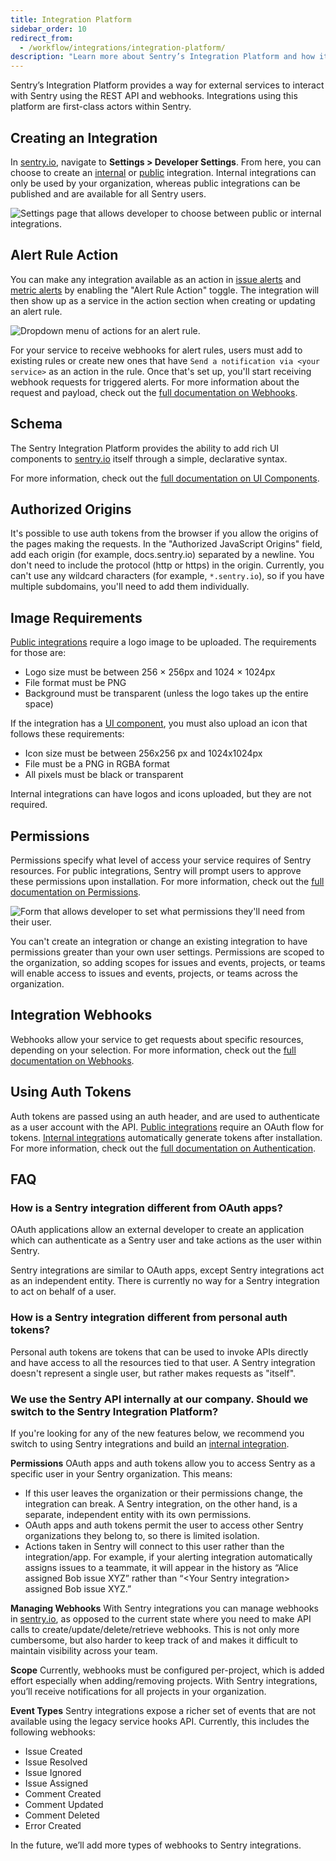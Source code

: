 ```yaml
---
title: Integration Platform
sidebar_order: 10
redirect_from:
  - /workflow/integrations/integration-platform/
description: "Learn more about Sentry’s Integration Platform and how it provides a way for external services to interact with Sentry using the REST API and webhooks. Integrations utilizing this platform are first-class actors within Sentry, and you can build them for public and internal use-cases."
---
```


Sentry’s Integration Platform provides a way for external services to interact with Sentry using the REST API and webhooks. Integrations using this platform are first-class actors within Sentry.

## Creating an Integration

In [sentry.io](https://sentry.io), navigate to **Settings > Developer Settings**. From here, you can choose to create an [internal](/product/integrations/integration-platform/public-internal-integrations/internal-integration) or [public](/product/integrations/integration-platform/public-internal-integrations/public-integration) integration. Internal integrations can only be used by your organization, whereas public integrations can be published and are available for all Sentry users.

![Settings page that allows developer to choose between public or internal integrations.](dev-settings.png)

## Alert Rule Action

You can make any integration available as an action in [issue alerts](/product/integrations/integration-platform/webhooks/#issue-alerts) and [metric alerts](/product/integrations/integration-platform/webhooks/#metric-alerts) by enabling the "Alert Rule Action" toggle. The integration will then show
up as a service in the action section when creating or updating an alert rule.

![Dropdown menu of actions for an alert rule.](alert-rules.png)

For your service to receive webhooks for alert rules, users must add to existing rules or create new ones that have `Send a notification via <your service>` as an action in the rule. Once that's set up, you'll start receiving webhook requests for triggered alerts. For more information about the request and payload, check out the [full documentation on Webhooks](/product/integrations/integration-platform/webhooks/).

## Schema

The Sentry Integration Platform provides the ability to add rich UI components to [sentry.io](https://sentry.io) itself through a  simple, declarative syntax.

For more information, check out the [full documentation on UI Components](/product/integrations/integration-platform/ui-components/).

## Authorized Origins

It's possible to use auth tokens from the browser if you allow the origins of the pages making the requests. In the "Authorized JavaScript Origins" field, add each origin (for example, docs.sentry.io) separated by a newline. You don't need to include the protocol (http or https) in the origin. Currently, you can't use any wildcard characters (for example, `*.sentry.io`), so if you have multiple subdomains, you'll need to add them individually.

## Image Requirements

[Public integrations](/product/integrations/integration-platform/public-internal-integrations/public-integration) require a logo image to be uploaded. The requirements for those are:
* Logo size must be between 256 &times; 256px and 1024 &times; 1024px
* File format must be PNG
* Background must be transparent (unless the logo takes up the entire space)

If the integration has a [UI component](#schema), you must also upload an icon that follows these requirements:
* Icon size must be between 256x256 px and 1024x1024px
* File must be a PNG in RGBA format
* All pixels must be black or transparent

Internal integrations can have logos and icons uploaded, but they are not required.

## Permissions

Permissions specify what level of access your service requires of Sentry resources. For public integrations, Sentry will prompt users to approve these permissions upon installation. For more information, check out the [full documentation on Permissions](/api/permissions/).

![Form that allows developer to set what permissions they'll need from their user.](permissions.png)

You can't create an integration or change an existing integration to have permissions greater than your own user settings. Permissions are scoped to the organization, so adding scopes for issues and events, projects, or teams will enable access to issues and events, projects, or teams across the organization.

## Integration Webhooks

Webhooks allow your service to get requests about specific resources, depending on your selection. For more information, check out the [full documentation on Webhooks](/product/integrations/integration-platform/webhooks/).

## Using Auth Tokens

Auth tokens are passed using an auth header, and are used to authenticate as a user account with the API. [Public integrations](/product/integrations/integration-platform/public-internal-integrations/public-integration) require an OAuth flow for tokens. [Internal integrations](/product/integrations/integration-platform/public-internal-integrations/internal-integration) automatically generate tokens after installation. For more information, check out the [full documentation on Authentication](/api/auth/).


## FAQ

### How is a Sentry integration different from OAuth apps?

OAuth applications allow an external developer to create an application which can authenticate as a Sentry user and take actions as the user within Sentry.

Sentry integrations are similar to OAuth apps, except Sentry integrations act as an independent entity. There is currently no way for a Sentry integration to act on behalf of a user.

### How is a Sentry integration different from personal auth tokens?

Personal auth tokens are tokens that can be used to invoke APIs directly and have access to all the resources tied to that user. A Sentry integration doesn't represent a single user, but rather makes requests as "itself".

### We use the Sentry API internally at our company. Should we switch to the Sentry Integration Platform?

If you're looking for any of the new features below, we recommend you switch to using Sentry integrations and build an [internal integration](/product/integrations/integration-platform/public-internal-integrations/internal-integration).

**Permissions**
OAuth apps and auth tokens allow you to access Sentry as a specific user in your Sentry organization. This means:

- If this user leaves the organization or their permissions change, the integration can break. A Sentry integration, on the other hand, is a separate, independent entity with its own permissions.
- OAuth apps and auth tokens permit the user to access other Sentry organizations they belong to, so there is limited isolation.
- Actions taken in Sentry will connect to this user rather than the integration/app. For example, if your alerting integration automatically assigns issues to a teammate, it will appear in the history as “Alice assigned Bob issue XYZ” rather than “&lt;Your Sentry integration&gt; assigned Bob issue XYZ.”

**Managing Webhooks**
With Sentry integrations you can manage webhooks in [sentry.io](https://sentry.io), as opposed to the current state where you need to make API calls to create/update/delete/retrieve webhooks. This is not only more cumbersome, but also harder to keep track of and makes it difficult to maintain visibility across your team.

**Scope**
Currently, webhooks must be configured per-project, which is added effort especially when adding/removing projects. With Sentry integrations, you’ll receive notifications for all projects in your organization.

**Event Types**
Sentry integrations expose a richer set of events that are not available using the legacy service hooks API. Currently, this includes the following webhooks:
* Issue Created
* Issue Resolved
* Issue Ignored
* Issue Assigned
* Comment Created
* Comment Updated
* Comment Deleted
* Error Created

In the future, we’ll add more types of webhooks to Sentry integrations.
